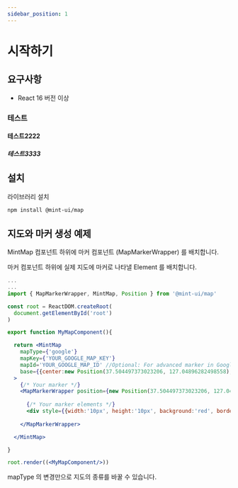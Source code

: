 ```yaml
---
sidebar_position: 1
---
```



# 시작하기

## 요구사항
- React 16 버전 이상

### 테스트

#### 테스트2222

##### 테스트3333

## 설치

라이브러리 설치

```bash
npm install @mint-ui/map
```

## 지도와 마커 생성 예제

MintMap 컴포넌트 하위에 마커 컴포넌트 (MapMarkerWrapper) 를 배치합니다.

마커 컴포넌트 하위에 실제 지도에 마커로 나타낼 Element 를 배치합니다.

```jsx
...
...
import { MapMarkerWrapper, MintMap, Position } from '@mint-ui/map'

const root = ReactDOM.createRoot(
  document.getElementById('root')
)

export function MyMapComponent(){

  return <MintMap 
    mapType={'google'} 
    mapKey={'YOUR_GOOGLE_MAP_KEY'}
    mapId='YOUR_GOOGLE_MAP_ID' //Optional: For advanced marker in Google Maps
    base={{center:new Position(37.504497373023206, 127.04896282498558), zoomLevel:12}}
  >
    {/* Your marker */}
    <MapMarkerWrapper position={new Position(37.504497373023206, 127.04896282498558)}>
    
      {/* Your marker elements */}
      <div style={{width:'10px', height:'10px', background:'red', borderRadius:'10px'}}></div>
      
    </MapMarkerWrapper>

  </MintMap>

}

root.render((<MyMapComponent/>))
```

<SampleMap></SampleMap>

mapType 의 변경만으로 지도의 종류를 바꿀 수 있습니다.